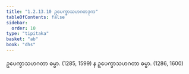 ```yaml
---
title: "1.2.13.10 ဥပေက္ခာသဟဂတဒုက"
tableOfContents: false
sidebar:
  order: 10
type: "tipitaka"
basket: "ab"
book: "dhs"
---
```



<DynamicBreadcrumb />

<Division number="114" book="dhs" e="ch" v="29" p="14">

<Paragraph number="263" book="dhs">
ဥပေက္ခာသဟဂတာ ဓမ္မာ. (<Emphasis>1285, 1599</Emphasis>)
</Paragraph>

<Paragraph number="264" book="dhs">
န ဥပေက္ခာသဟဂတာ ဓမ္မာ. (<Emphasis>1286, 1600</Emphasis>)
</Paragraph>
</Division>